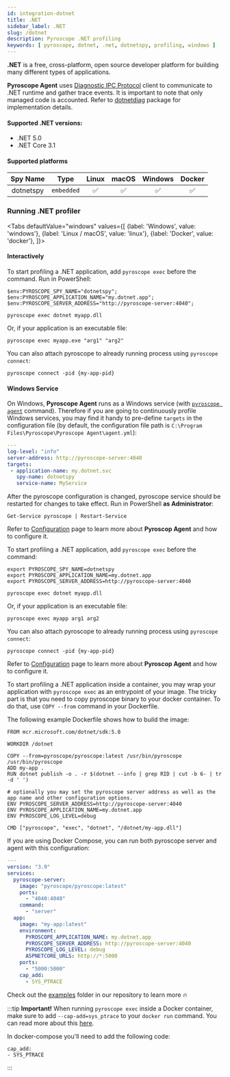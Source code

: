 ```yaml
---
id: integration-dotnet
title: .NET
sidebar_label: .NET
slug: /dotnet
description: Pyroscope .NET profiling
keywords: [ pyroscope, dotnet, .net, dotnetspy, profiling, windows ]
---
```





**.NET** is a free, cross-platform, open source developer platform for building many different types of applications.

**Pyroscope Agent** uses [Diagnostic IPC Protocol](https://github.com/dotnet/diagnostics/blob/main/documentation/design-docs/ipc-protocol.md)
client to communicate to .NET runtime and gather trace events. It is important to note that only managed code is accounted. Refer to [dotnetdiag](https://github.com/pyroscope-io/dotnetdiag) package for implementation details.

#### Supported .NET versions:
 - .NET 5.0
 - .NET Core 3.1

#### Supported platforms

| Spy Name     | Type         | Linux | macOS | Windows | Docker |
|:------------:|:------------:|:-----:|:-----:|:-------:|:------:|
| dotnetspy    | `embedded`   |   ✅  |   ✅  |    ✅   |   ✅   |


### Running .NET profiler

<Tabs
  defaultValue="windows"
  values={[
    {label: 'Windows', value: 'windows'},
    {label: 'Linux / macOS', value: 'linux'},
    {label: 'Docker', value: 'docker'},
  ]}>
  <TabItem value="windows">

#### Interactively

To start profiling a .NET application, add `pyroscope exec` before the command. Run in PowerShell:

```shell
$env:PYROSCOPE_SPY_NAME="dotnetspy";
$env:PYROSCOPE_APPLICATION_NAME="my.dotnet.app";
$env:PYROSCOPE_SERVER_ADDRESS="http://pyroscope-server:4040";

pyroscope exec dotnet myapp.dll
```

Or, if your application is an executable file:

```shell
pyroscope exec myapp.exe "arg1" "arg2"
```

You can also attach pyroscope to already running process using `pyroscope connect`:

```shell
pyroscope connect -pid {my-app-pid}
```

#### Windows Service

On Windows, **Pyroscope Agent** runs as a Windows service (with [`pyroscope agent`](agent-configuration-agent.mdx) command). Therefore if you are going
to continuously profile Windows services, you may find it handy to pre-define `targets` in the configuration file
(by default, the configuration file path is `C:\Program Files\Pyroscope\Pyroscope Agent\agent.yml`):

```yaml
---
log-level: "info"
server-address: http://pyroscope-server:4040
targets:
 - application-name: my.dotnet.svc
   spy-name: dotnetspy
   service-name: MyService
```

After the pyroscope configuration is changed, pyroscope service should be restarted for changes to take effect.
Run in PowerShell **as Administrator**:

```shell
Get-Service pyroscope | Restart-Service
```

Refer to [Configuration](/docs/agent-configuration-overview) page to learn more about **Pyroscop Agent** and how to configure it.

  </TabItem>
  <TabItem value="linux">

To start profiling a .NET application, add `pyroscope exec` before the command:

```shell
export PYROSCOPE_SPY_NAME=dotnetspy
export PYROSCOPE_APPLICATION_NAME=my.dotnet.app
export PYROSCOPE_SERVER_ADDRESS=http://pyroscope-server:4040

pyroscope exec dotnet myapp.dll
```

Or, if your application is an executable file:
```shell
pyroscope exec myapp arg1 arg2
```

You can also attach pyroscope to already running process using `pyroscope connect`:

```shell
pyroscope connect -pid {my-app-pid}
```

Refer to [Configuration](/docs/agent-configuration-overview) page to learn more about **Pyroscop Agent** and how to configure it.

  </TabItem>
  <TabItem value="docker">

To start profiling a .NET application inside a container, you may wrap your application with `pyroscope exec` as an
entrypoint of your image. The tricky part is that you need to copy pyroscope binary to your docker container.
To do that, use `COPY --from` command in your Dockerfile.

The following example Dockerfile shows how to build the image:
```shell
FROM mcr.microsoft.com/dotnet/sdk:5.0

WORKDIR /dotnet

COPY --from=pyroscope/pyroscope:latest /usr/bin/pyroscope /usr/bin/pyroscope
ADD my-app .
RUN dotnet publish -o . -r $(dotnet --info | grep RID | cut -b 6- | tr -d ' ')

# optionally you may set the pyroscope server address as well as the app name and other configuration options.
ENV PYROSCOPE_SERVER_ADDRESS=http://pyroscope-server:4040
ENV PYROSCOPE_APPLICATION_NAME=my.dotnet.app
ENV PYROSCOPE_LOG_LEVEL=debug

CMD ["pyroscope", "exec", "dotnet", "/dotnet/my-app.dll"]
```

If you are using Docker Compose, you can run both pyroscope server and agent with this configuration:

```yaml
---
version: "3.9"
services:
  pyroscope-server:
    image: "pyroscope/pyroscope:latest"
    ports:
      - "4040:4040"
    command:
      - "server"
  app:
    image: "my-app:latest"
    environment:
      PYROSCOPE_APPLICATION_NAME: my.dotnet.app
      PYROSCOPE_SERVER_ADDRESS: http://pyroscope-server:4040
      PYROSCOPE_LOG_LEVEL: debug
      ASPNETCORE_URLS: http://*:5000
    ports:
      - "5000:5000"
    cap_add:
      - SYS_PTRACE
```

Check out the [examples](https://github.com/pyroscope-io/pyroscope/tree/main/examples/dotnet) folder in our repository to learn more 🔥

:::tip **Important!**
When running `pyroscope exec` inside a Docker container, make sure to add `--cap-add=sys_ptrace` to your `docker run` command. You can read more about this [here](https://jvns.ca/blog/2020/04/29/why-strace-doesnt-work-in-docker/).

In docker-compose you'll need to add the following code:
```
cap_add:
- SYS_PTRACE
```
:::

  </TabItem>

</Tabs>
